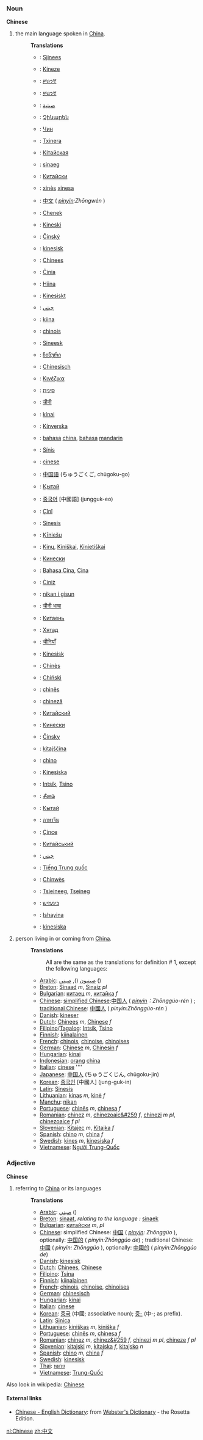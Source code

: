 === Noun ===
'''Chinese'''

#the main language spoken in [[China]].
#:
#:'''Translations'''
#:*{{af}}: [[Sjinees]]
#:*{{sq}}: [[Kineze]]
#:*{{am}}: [[ቻይንኛ]]
#:*{{ar}}: [[ቻይንኛ]]
#:*{{ar}}: [[صينية]]
#:*{{hy}}: [[Չինարեն]]
#:*{{az}}: [[Чин]]
#:*{{eu}}: [[Txinera]]
#:*{{be}}: [[Кітайская]]
#:*{{br}}: [[sinaeg]] {{m}}
#:*{{bu}}: [[Китайски]]
#:*{{ca}}: [[xinès]] {{m}} [[xinesa]] {{f}}
#:*{{zh}}: [[中文]] ( ''[[pinyin]]:Zhōngwén'' )
#:*{{kw}}: [[Chenek]]
#:*{{hr}}: [[Kineski]]
#:*{{cs}}: [[Čínský]]
#:*{{da}}: [[kinesisk]]
#:*{{nl}}: [[Chinees]] {{n}}
#:*{{eo}}: [[Ĉinia]]
#:*{{et}}: [[Hiina]]
#:*{{fo}}: [[Kinesiskt]]
#:*{{fa}}: [[چينى]]
#:*{{fi}}: [[kiina]]
#:*{{fr}}: [[chinois]] {{m}}
#:*{{fy}}: [[Sineesk]]
#:*{{ka}}: [[ჩინური]]
#:*{{de}}: [[Chinesisch]] {{n}}
#:*{{el}}: [[Κινέζικα]]
#:*{{he}}: [[סינית]]
#:*{{hi}}: [[चीनी]]
#:*{{hu}}: [[kínai]]
#:*{{is}}: [[Kínverska]]
#:*{{id}}: [[bahasa]] [[china]], [[bahasa]] [[mandarin]]
#:*{{ga}}: [[Sínis]]
#:*{{it}}: [[cinese]]
#:*{{ja}}: [[中国語]] (ちゅうごくご, chūgoku-go)
#:*{{kk}}: [[Қытай]]
#:*{{ko}}: [[중국어]] [中國語] (jungguk-eo)
#:*{{ku}}: [[Çînî]]
#:*{{la}}: [[Sinesis]]
#:*{{lv}}: [[Ķīniešu]]
#:*{{lt}}: [[Kinų]], [[Kiniškai]], [[Kinietiškai]]
#:*{{mk}}: [[Кинески]]
#:*{{ms}}: [[Bahasa Cina]], [[Cina]]
#:*{{mt}}: [[Ċiniż]]
#:*{{mnc}}: [[nikan i gisun]]
#:*{{mr}}: [[चीनी भाषा]]
#:*{{mdf}}: [[Китаень]]
#:*{{mn}}: [[Хятад]]
#:*{{ne}}: [[चीनियाँ]]
#:*{{no}}: [[Kinesisk]]
#:*{{oc}}: [[Chinès]]
#:*{{pl}}: [[Chiński]]
#:*{{pt}}: [[chinês]]
#:*{{ro}}: [[chineză]]
#:*{{ru}}: [[Китайский]]
#:*{{sr}}: [[Кинески]]
#:*{{sk}}: [[Čínsky]]
#:*{{sl}}: [[kitajščina]] {{f}}
#:*{{es}}: [[chino]]
#:*{{sw}}: [[Kinesiska]]
#:*{{tl}}: [[Intsík]], [[Tsino]]
#:*{{ta}}: [[சீனம்]]
#:*{{tt}}: [[Кытай]]
#:*{{th}}: [[ภาษาจีน]]
#:*{{tr}}: [[Çince]]
#:*{{uk}}: [[Китайський]]
#:*{{ur}}: [[چيني]]
#:*{{vi}}: [[Tiếng Trung quốc]]
#:*{{wa}}: [[Chinwès]]
#:*{{cy}}: [[Tsieineeg]], [[Tseineg]]
#:*{{yi}}: [[כינעזיש]]
#:*{{zu}}: [[Ishayina]]
#:*{{sv}}: [[kinesiska]]
#:
#person living in or coming from [[China]].
#:
#:'''Translations'''
#:: All are the same as the translations for definition # 1, except the following languages:
#:*[[Arabic]]: [[صينيون]]  (), [[صيني]]  ()
#:*[[Breton]]: [[Sinaad]] ''m'', [[Sinaiz]] ''pl''
#:*[[Bulgarian]]: [[китаец]] ''m'', [[китайка]] ''f''
#:*[[Chinese]]: [[simplified Chinese]]:[[中国人]] ( ''[[pinyin]]：Zhōnggúo-rén'' ) ; [[traditional Chinese]]: [[中國人]]  ( ''pinyin:Zhōnggúo-rén'' )
#:*[[Danish]]: [[kineser]]
#:*[[Dutch]]: [[Chinees]] ''m'', [[Chinese]] ''f''
#:*[[Filipino]]/[[Tagalog]]: [[Intsik]], [[Tsino]]
#:*[[Finnish]]: [[kiinalainen]]
#:*[[French]]: [[chinois]], [[chinoise]], [[chinoises]]
#:*[[German]]: [[Chinese]] ''m'', [[Chinesin]] ''f''
#:*[[Hungarian]]: [[kínai]]
#:*[[Indonesian]]: [[orang]] [[china]]
#:*[[Italian]]: [[cinese]] ''''
#:*[[Japanese]]: [[中国人]] (ちゅうごくじん, chūgoku-jin)
#:*[[Korean]]: [[중국인]] [中國人] (jung-guk-in)
#:*[[Latin]]: [[Sinesis]]
#:*[[Lithuanian]]: [[kinas]] ''m'', [[kinė]] ''f''
#:*[[Manchu]]: [[nikan]]
#:*[[Portuguese]]: [[chinês]] ''m'', [[chinesa]] ''f''
#:*[[Romanian]]: [[chinez]] ''m'', [[chinezoaic&#259]] ''f'', [[chinezi]] ''m pl'', [[chinezoaice]] ''f pl''
#:*[[Slovenian]]: [[Kitajec]] ''m'', [[Kitajka]] ''f''
#:*[[Spanish]]: [[chino]] ''m'', [[china]] ''f''
#:*[[Swedish]]: [[kines]] ''m'', [[kinesiska]] ''f''
#:*[[Vietnamese]]: [[Người Trung-Quốc]]

=== Adjective ===
'''Chinese'''

#referring to [[China]] or its languages
#:
#:'''Translations'''
#:*[[Arabic]]: [[صيني]]  ()
#:*[[Breton]]: [[sinaat]], ''relating to the language :'' [[sinaek]]
#:*[[Bulgarian]]: [[китайски]] ''m'', ''pl''
#:*[[Chinese]]: simplified Chinese: [[中国]] ( ''[[pinyin]]: Zhōnggúo'' ), optionally: [[中国的]] ( ''pinyin:Zhōnggúo de'') ; traditional Chinese: [[中國]] ( ''pinyin: Zhōnggúo'' ), optionally: [[中國的]] ( ''pinyin:Zhōnggúo de'')
#:*[[Danish]]: [[kinesisk]]
#:*[[Dutch]]: [[Chinees]], [[Chinese]]
#:*[[Filipino]]: [[Tsina]]
#:*[[Finnish]]: [[kiinalainen]]
#:*[[French]]: [[chinois]], [[chinoise]], [[chinoises]]
#:*[[German]]: [[chinesisch]]
#:*[[Hungarian]]: [[kínai]]
#:*[[Italian]]: [[cinese]]
#:*[[Korean]]: [[중국]] (中國; associative noun); [[중-]] (中-; as prefix).
#:*[[Latin]]: [[Sinica]]
#:*[[Lithuanian]]: [[kiniškas]] ''m'', [[kiniška]] ''f''
#:*[[Portuguese]]: [[chinês]] ''m'', [[chinesa]] ''f''
#:*[[Romanian]]: [[chinez]] ''m'', [[chinez&#259]] ''f'', [[chinezi]] ''m pl'', [[chineze]] ''f pl''
#:*[[Slovenian]]: [[kitajski]] ''m'', [[kitajska]] ''f'', [[kitajsko]] ''n''
#:*[[Spanish]]: [[chino]] ''m'', [[china]] ''f''
#:*[[Swedish]]: [[kinesisk]]
#:*[[Thai]]: [[หมวย]]
#:*[[Vietnamese]]: [[Trung-Quốc]]

Also look in wikipedia: [[w:Chinese|Chinese]]

==== External links====
*[http://www.websters-online-dictionary.org/definition/Chinese-english/ Chinese - English Dictionary]: from [http://www.websters-online-dictionary.org/ Webster's Dictionary] - the Rosetta Edition.

[[nl:Chinese]]
[[zh:中文]]